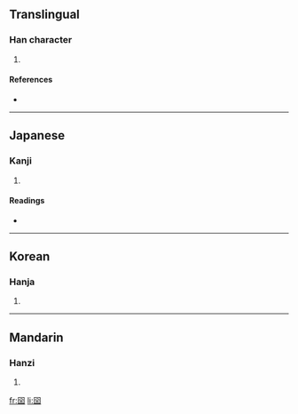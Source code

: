 ==Translingual==

===Han character===
{{Han char|rn=31|rad=囗|as=05|sn=8|four=|canj=田金土 (WCG)}}

# {{defn|Han}}

====References====
* {{Han ref|kx=0217.260|dkj=04735|dj=0445.140|hdz=10717.100|uh=56F6|ud=22262}}

----

==Japanese==

===Kanji===
{{ja-kanji|grade=|rs=囗05}}

# {{defn|Japanese}}

====Readings====
* {{ja-readings|on=[[こく]] (koku)|kun=[[くに]] (kuni)}}

----

==Korean==

===Hanja===
{{ko-hanja|hangeul=국|rv=guk|mr=kuk}}

# {{defn|Korean}}

----

==Mandarin==

===Hanzi===
{{cmn-hanzi|pin=[[guó]] ([[guo2]])|wg=kuo<sup>2</sup>}}

# {{defn|Mandarin}}

[[fr:囶]]
[[li:囶]]